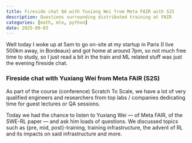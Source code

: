 ```yaml
---
title: Fireside chat QA with Yuxiang Wei from Meta FAIR with S2S
description: Questions surrounding distributed training at FAIR
categories: [math, mle, python]
date: 2025-09-03
---
```


Well today I woke up at 5am to go on-site at my startup in Paris (I live 500km away, in Bordeaux) and got home at around 7pm, so not much free time to study, so I just read a bit in the train and ML related stuff was just the evening fireside chat.

### Fireside chat with Yuxiang Wei from Meta FAIR (S2S)

As part of the course (conference) Scratch To Scale, we have a lot of very qualified engineers and researchers from top labs / companies dedicating time for guest lectures or QA sessions.

Today we had the chance to listen to Yuxiang Wei — of Meta FAIR, of the SWE-RL paper — and ask him loads of questions. We discussed topics such as {pre, mid, post}-training, training infrastructure, the advent of RL and its impacts on said infrastructure and more.
